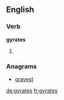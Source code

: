 ==English==

===Verb===
'''gyrates'''

# {{third-person singular of|[[gyrate]]}}

===Anagrams===
* [[grayest#English|grayest]]

[[de:gyrates]]
[[fr:gyrates]]